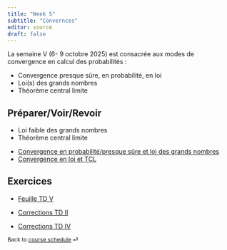 ```yaml
---
title: "Week 5"
subtitle: "Convernces"
editor: source
draft: false
---
```



::: callout-important

La semaine V (6- 9 octobre 2025)  est  consacrée aux modes de convergence en calcul des probabilités :

- Convergence presque sûre, en probabilité, en loi
- Loi(s) des grands nombres
- Théorème central limite

:::

## Préparer/Voir/Revoir

::: {}

- Loi faible des grands nombres 
- Théorème central limite
  
:::

::: {}

- [Convergence en probabilité/presque sûre et loi des grands nombres](https://s-v-b.github.io/MA1AY010-CN/05-convergences-1.html)
- [Convergence en loi et TCL](https://s-v-b.github.io/MA1AY010-CN/08-convergence-3.html)

:::


## Exercices


- [Feuille TD V](/exercices/td5.qmd)
  
- [Corrections TD II](/corriges/td2.html)
- [Corrections TD IV](/corriges/td4.html)  



::: {style="font-size: 0.875em;"}
Back to [course schedule](/ "Course schedule") ⏎
:::

